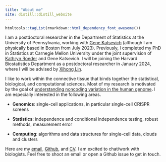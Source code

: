 ```yaml
---
title: "About me"
site: distill::distill_website
---
```


```r
htmltools::tagList(rmarkdown::html_dependency_font_awesome())
```

I am a postdoctoral researcher in the Department of Statistics at the University of Pennsylvania, working with [Gene Katsevich](https://ekatsevi.github.io) (although I am physically based in Boston from July 2023). Previously, I completed my PhD in Statistics at Carnegie Mellon University under the joint supervision of [Kathryn Roeder](http://www.stat.cmu.edu/~roeder/) and Gene Katsevich. I will be joining the Harvard Biostatistics Department as a postdoctoral researcher in January 2024, where I will be advised by [Xihong Lin](https://content.sph.harvard.edu/xlin/index.html).

I like to work within the connective tissue that binds together the statistical, biological, and computational sciences. Most of my research is motivated by the goal of [understanding noncoding variation in the human genome](https://arxiv.org/pdf/2307.13708.pdf). I am especially interested in the following areas.

-   **Genomics**: single-cell applications, in particular single-cell CRISPR screens

-   **Statistics**: independence and conditional independence testing, robust methods, measurement error

-   **Computing**: algorithms and data structures for single-cell data, clouds and clusters

Here are my [email](email.html), [Github](https://github.com/Timothy-Barry), and [CV](ResumeCv/cv.pdf). I am excited to chat/work with biologists. Feel free to shoot an email or open a Github issue to get in touch.
